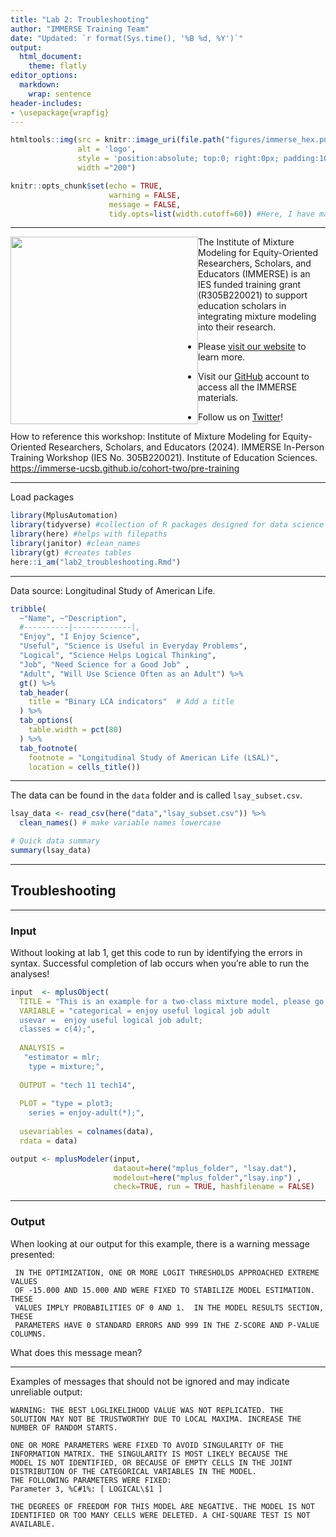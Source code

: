 ```yaml
---
title: "Lab 2: Troubleshooting"
author: "IMMERSE Training Team"
date: "Updated: `r format(Sys.time(), '%B %d, %Y')`"
output:
  html_document:
    theme: flatly
editor_options:
  markdown:
    wrap: sentence
header-includes:
- \usepackage{wrapfig}     
---
```


```r
htmltools::img(src = knitr::image_uri(file.path("figures/immerse_hex.png")), 
               alt = 'logo', 
               style = 'position:absolute; top:0; right:0px; padding:10px;',
               width ="200")
```

```r
knitr::opts_chunk$set(echo = TRUE, 
                      warning = FALSE,
                      message = FALSE,
                      tidy.opts=list(width.cutoff=60)) #Here, I have made it so that when you knit your .rmd, warnings and messages will not show up in the html markdown. 
```

------------------------------------------------------------------------

![](figures/IESNewLogo.jpg){style="float: left;" width="300"}

The Institute of Mixture Modeling for Equity-Oriented Researchers, Scholars, and Educators (IMMERSE) is an IES funded training grant (R305B220021) to support education scholars in integrating mixture modeling into their research.

-   Please [visit our website](https://immerse.education.ucsb.edu/) to learn more.

-   Visit our [GitHub](https://github.com/immerse-ucsb) account to access all the IMMERSE materials.

-   Follow us on [Twitter](https://twitter.com/IMMERSE_UCSB)!

How to reference this workshop: Institute of Mixture Modeling for Equity-Oriented Researchers, Scholars, and Educators (2024).
IMMERSE In-Person Training Workshop (IES No. 305B220021).
Institute of Education Sciences.
<https://immerse-ucsb.github.io/cohort-two/pre-training>

------------------------------------------------------------------------

Load packages

```r
library(MplusAutomation)
library(tidyverse) #collection of R packages designed for data science
library(here) #helps with filepaths
library(janitor) #clean_names
library(gt) #creates tables
here::i_am("lab2_troubleshooting.Rmd")
```

------------------------------------------------------------------------

Data source: Longitudinal Study of American Life.

```r
tribble(
  ~"Name", ~"Description", 
  #----------|-------------|,
  "Enjoy", "I Enjoy Science",
  "Useful", "Science is Useful in Everyday Problems",
  "Logical", "Science Helps Logical Thinking",
  "Job", "Need Science for a Good Job" ,
  "Adult", "Will Use Science Often as an Adult") %>% 
  gt() %>% 
  tab_header(
    title = "Binary LCA indicators"  # Add a title
  ) %>%
  tab_options(
    table.width = pct(80)
  ) %>%
  tab_footnote(
    footnote = "Longitudinal Study of American Life (LSAL)",
    location = cells_title())
```

------------------------------------------------------------------------

The data can be found in the `data` folder and is called `lsay_subset.csv`.

```r
lsay_data <- read_csv(here("data","lsay_subset.csv")) %>% 
  clean_names() # make variable names lowercase

# Quick data summary
summary(lsay_data)
```

------------------------------------------------------------------------

## Troubleshooting

------------------------------------------------------------------------

### Input

Without looking at lab 1, get this code to run by identifying the errors in syntax.
Successful completion of lab occurs when you're able to run the analyses!

```r
input  <- mplusObject(
  TITLE = "This is an example for a two-class mixture model, please go through the input file and fix any problems that you see.", 
  VARIABLE = "categorical = enjoy useful logical job adult
  usevar =  enjoy useful logical job adult;
  classes = c(4);",
  
  ANALYSIS = 
   "estimator = mlr; 
    type = mixture;",
  
  OUTPUT = "tech 11 tech14",
  
  PLOT = "type = plot3; 
    series = enjoy-adult(*);",
  
  usevariables = colnames(data),
  rdata = data)

output <- mplusModeler(input,
                       dataout=here("mplus_folder", "lsay.dat"),
                       modelout=here("mplus_folder","lsay.inp") ,
                       check=TRUE, run = TRUE, hashfilename = FALSE)
```

------------------------------------------------------------------------

### Output

When looking at our output for this example, there is a warning message presented:

```         
 IN THE OPTIMIZATION, ONE OR MORE LOGIT THRESHOLDS APPROACHED EXTREME VALUES
 OF -15.000 AND 15.000 AND WERE FIXED TO STABILIZE MODEL ESTIMATION.  THESE
 VALUES IMPLY PROBABILITIES OF 0 AND 1.  IN THE MODEL RESULTS SECTION, THESE
 PARAMETERS HAVE 0 STANDARD ERRORS AND 999 IN THE Z-SCORE AND P-VALUE COLUMNS.
```

What does this message mean?

------------------------------------------------------------------------

Examples of messages that should not be ignored and may indicate unreliable output:

```
WARNING: THE BEST LOGLIKELIHOOD VALUE WAS NOT REPLICATED. THE
SOLUTION MAY NOT BE TRUSTWORTHY DUE TO LOCAL MAXIMA. INCREASE THE
NUMBER OF RANDOM STARTS.
```

```
ONE OR MORE PARAMETERS WERE FIXED TO AVOID SINGULARITY OF THE
INFORMATION MATRIX. THE SINGULARITY IS MOST LIKELY BECAUSE THE
MODEL IS NOT IDENTIFIED, OR BECAUSE OF EMPTY CELLS IN THE JOINT
DISTRIBUTION OF THE CATEGORICAL VARIABLES IN THE MODEL.
THE FOLLOWING PARAMETERS WERE FIXED:
Parameter 3, %C#1%: [ LOGICAL\$1 ]
```

```
THE DEGREES OF FREEDOM FOR THIS MODEL ARE NEGATIVE. THE MODEL IS NOT
IDENTIFIED OR TOO MANY CELLS WERE DELETED. A CHI-SQUARE TEST IS NOT
AVAILABLE.
```
